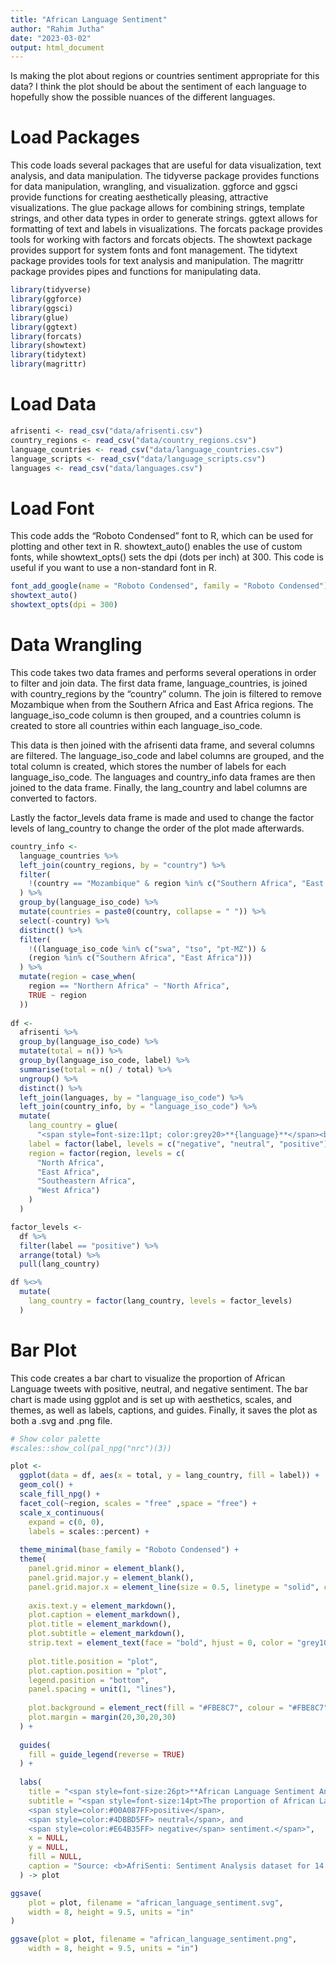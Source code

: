 ---
title: "African Language Sentiment"
author: "Rahim Jutha"
date: "2023-03-02"
output: html_document
---

Is making the plot about regions or countries sentiment appropriate for this data?
I think the plot should be about the sentiment of each language to hopefully show the possible nuances of the different languages.

# Load Packages

This code loads several packages that are useful for data visualization, text analysis, and data manipulation. The tidyverse package provides functions for data manipulation, wrangling, and visualization. ggforce and ggsci provide functions for creating aesthetically pleasing, attractive visualizations. The glue package allows for combining strings, template strings, and other data types in order to generate strings. ggtext allows for formatting of text and labels in visualizations. The forcats package provides tools for working with factors and forcats objects. The showtext package provides support for system fonts and font management. The tidytext package provides tools for text analysis and manipulation. The magrittr package provides pipes and functions for manipulating data.

```{r}
library(tidyverse)
library(ggforce)
library(ggsci)
library(glue)
library(ggtext)
library(forcats)
library(showtext)
library(tidytext)
library(magrittr)
```

# Load Data
```{r, message=FALSE}
afrisenti <- read_csv("data/afrisenti.csv")
country_regions <- read_csv("data/country_regions.csv")
language_countries <- read_csv("data/language_countries.csv")
language_scripts <- read_csv("data/language_scripts.csv")
languages <- read_csv("data/languages.csv")
```

# Load Font

This code adds the "Roboto Condensed" font to R, which can be used for plotting and other text in R. showtext_auto() enables the use of custom fonts, while showtext_opts() sets the dpi (dots per inch) at 300. This code is useful if you want to use a non-standard font in R.

```{r}
font_add_google(name = "Roboto Condensed", family = "Roboto Condensed")
showtext_auto()
showtext_opts(dpi = 300)
```

# Data Wrangling

This code takes two data frames and performs several operations in order to filter and join data. The first data frame, language_countries, is joined with country_regions by the "country" column. The join is filtered to remove Mozambique when from the Southern Africa and East Africa regions. The language_iso_code column is then grouped, and a countries column is created to store all countries within each language_iso_code. 

This data is then joined with the afrisenti data frame, and several columns are filtered. The language_iso_code and label columns are grouped, and the total column is created, which stores the number of labels for each language_iso_code. The languages and country_info data frames are then joined to the data frame. Finally, the lang_country and label columns are converted to factors.

Lastly the factor_levels data frame is made and used to change the factor levels of lang_country to change the order of the plot made afterwards.

```{r}
country_info <-
  language_countries %>%
  left_join(country_regions, by = "country") %>%
  filter(
    !(country == "Mozambique" & region %in% c("Southern Africa", "East Africa"))
  ) %>%
  group_by(language_iso_code) %>%
  mutate(countries = paste0(country, collapse = " ")) %>%
  select(-country) %>%
  distinct() %>%
  filter(
    !((language_iso_code %in% c("swa", "tso", "pt-MZ")) &
    (region %in% c("Southern Africa", "East Africa")))
  ) %>%
  mutate(region = case_when(
    region == "Northern Africa" ~ "North Africa",
    TRUE ~ region
  ))
  
df <-
  afrisenti %>%
  group_by(language_iso_code) %>%
  mutate(total = n()) %>%
  group_by(language_iso_code, label) %>%
  summarise(total = n() / total) %>% 
  ungroup() %>%
  distinct() %>%
  left_join(languages, by = "language_iso_code") %>%
  left_join(country_info, by = "language_iso_code") %>%
  mutate(
    lang_country = glue(
      "<span style=font-size:11pt; color:grey20>**{language}**</span><br><span style=color:grey30>{countries}</span>"),
    label = factor(label, levels = c("negative", "neutral", "positive")),
    region = factor(region, levels = c(
      "North Africa",
      "East Africa",
      "Southeastern Africa",
      "West Africa")
    )
  )

factor_levels <-
  df %>%
  filter(label == "positive") %>%
  arrange(total) %>%
  pull(lang_country)

df %<>%
  mutate(
    lang_country = factor(lang_country, levels = factor_levels)
  )
```

# Bar Plot

This code creates a bar chart to visualize the proportion of African Language tweets with positive, neutral, and negative sentiment. The bar chart is made using ggplot and is set up with aesthetics, scales, and themes, as well as labels, captions, and guides. Finally, it saves the plot as both a .svg and .png file.

```{r, fig.showtext=TRUE}
# Show color palette
#scales::show_col(pal_npg("nrc")(3))

plot <-
  ggplot(data = df, aes(x = total, y = lang_country, fill = label)) +
  geom_col() +
  scale_fill_npg() +
  facet_col(~region, scales = "free" ,space = "free") +
  scale_x_continuous(
    expand = c(0, 0),
    labels = scales::percent) +
  
  theme_minimal(base_family = "Roboto Condensed") +
  theme(
    panel.grid.minor = element_blank(),
    panel.grid.major.y = element_blank(),
    panel.grid.major.x = element_line(size = 0.5, linetype = "solid", color = "grey65"),
    
    axis.text.y = element_markdown(),
    plot.caption = element_markdown(),
    plot.title = element_markdown(),
    plot.subtitle = element_markdown(),
    strip.text = element_text(face = "bold", hjust = 0, color = "grey10", size = 14),
    
    plot.title.position = "plot",
    plot.caption.position = "plot",
    legend.position = "bottom",
    panel.spacing = unit(1, "lines"),
    
    plot.background = element_rect(fill = "#FBE8C7", colour = "#FBE8C7"),
    plot.margin = margin(20,30,20,30)
  ) +
  
  guides(
    fill = guide_legend(reverse = TRUE)
  ) +
  
  labs(
    title = "<span style=font-size:26pt>**African Language Sentiment Analysis**</span>",
    subtitle = "<span style=font-size:14pt>The proportion of African Language tweets with 
    <span style=color:#00A087FF>positive</span>,
    <span style=color:#4DBBD5FF> neutral</span>, and
    <span style=color:#E64B35FF> negative</span> sentiment.</span>",
    x = NULL,
    y = NULL,
    fill = NULL,
    caption = "Source: <b>AfriSenti: Sentiment Analysis dataset for 14 African languages</b> | Graphic by <b>Rahim Jutha</b>"
  ) -> plot

ggsave(
    plot = plot, filename = "african_language_sentiment.svg",
    width = 8, height = 9.5, units = "in"
)

ggsave(plot = plot, filename = "african_language_sentiment.png",
    width = 8, height = 9.5, units = "in")
```
